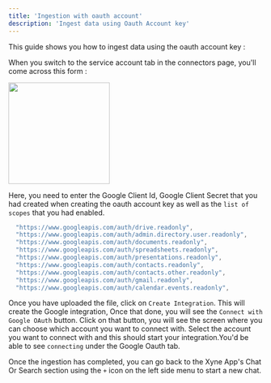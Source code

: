 ```yaml
---
title: 'Ingestion with oauth account' 
description: 'Ingest data using Oauth Account key'
---
```


This guide shows you how to ingest data using the oauth account key :

When you switch to the service account tab in the connectors page, you'll come across this form :

<img height="200" src="../images/ingest-oauth-form.png" />

Here, you need  to enter the Google Client Id, Google Client Secret that you had created when creating the oauth account key as well as the ```list of scopes``` that you had enabled.

```javascript
  "https://www.googleapis.com/auth/drive.readonly",
  "https://www.googleapis.com/auth/admin.directory.user.readonly",
  "https://www.googleapis.com/auth/documents.readonly",
  "https://www.googleapis.com/auth/spreadsheets.readonly",
  "https://www.googleapis.com/auth/presentations.readonly",
  "https://www.googleapis.com/auth/contacts.readonly",
  "https://www.googleapis.com/auth/contacts.other.readonly",
  "https://www.googleapis.com/auth/gmail.readonly",
  "https://www.googleapis.com/auth/calendar.events.readonly",
```

Once you have uploaded the file, click on ```Create Integration```. This will create the Google integration, Once that done, you will see the ```Connect with Google OAuth``` button. 
Click on that button, you will see the screen where you can choose which account you want to connect with. Select the account you want to connect with and this should start your integration.You'd be able to see ```connecting``` under the Google Oauth tab.

Once the ingestion has completed, you can go back to the Xyne App's Chat Or Search section using the ```+``` icon on the left side menu to start a new chat.